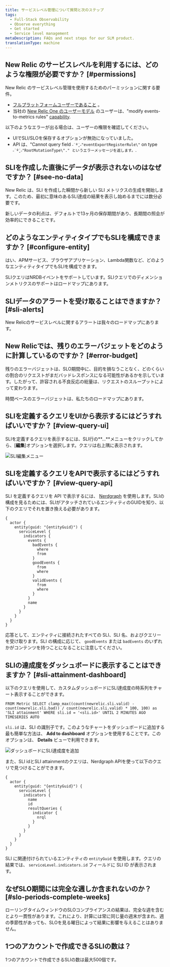 ```yaml
---
title: サービスレベル管理について質問と次のステップ
tags:
  - Full-Stack Observability
  - Observe everything
  - Get started
  - Service level management
metaDescription: FAQs and next steps for our SLM product.
translationType: machine
---
```




## New Relic のサービスレベルを利用するには、どのような権限が必要ですか？ [#permissions]

New Relic のサービスレベル管理を使用するためのパーミッションに関する要件。

* [フルプラットフォームユーザーであること](/docs/accounts/accounts-billing/new-relic-one-user-management/user-type) 。
* 当社の [New Relic One のユーザーモデル](/docs/accounts/original-accounts-billing/original-users-roles/overview-user-models) のユーザーは、"modify events-to-metrics rules" [capability](/docs/accounts/accounts-billing/new-relic-one-user-management/user-management-concepts#capabilities).

以下のようなエラーが出る場合は、ユーザーの権限を確認してください。

* UIでSLI/SLOを保存するオプションが無効になっていました。
* API は、"Cannot query field `˶˙º̬˙˶"eventExportRegisterRule\"` on type `˶˙º̬˙˶"RootMutationType\"." というエラーメッセージを返します。`.

## SLIを作成した直後にデータが表示されないのはなぜですか？ [#see-no-data]

New Relic は、SLI を作成した瞬間から新しい SLI メトリクスの生成を開始します。このため、最初に意味のあるSLI達成の結果を表示し始めるまでには数分必要です。

新しいデータの利点は、デフォルトで13ヶ月の保存期間があり、長期間の照会が効率的にできることです。

## どのようなエンティティタイプでもSLIを構成できますか？ [#configure-entity]

はい、APMサービス、ブラウザアプリケーション、Lambda関数など、どのようなエンティティタイプでもSLIを構成できます。

SLIクエリはNRDBイベントをサポートしています。SLIクエリでのディメンションメトリクスのサポートはロードマップにあります。

## SLIデータのアラートを受け取ることはできますか？ [#sli-alerts]

New Relicのサービスレベルに関するアラートは我々のロードマップにあります。

## New Relicでは、残りのエラーバジェットをどのように計算しているのですか？ [#error-budget]

残りのエラーバジェットは、SLO期間中に、目的を損なうことなく、どのくらいの割合のリクエストがまだバッドレスポンスになる可能性があるかを示しています。したがって、許容される不良反応の総量は、リクエストのスループットによって変わります。

時間ベースのエラーバジェットは、私たちのロードマップにあります。

## SLIを定義するクエリをUIから表示するにはどうすればいいですか？ [#view-query-ui]

SLIを定義するクエリを表示するには、SLI行の**...**メニューをクリックしてから、\[**編集**]オプションを選択します。クエリは右上隅に表示されます。

<img
  title="SLI編集メニュー.png"
  alt="SLI編集メニュー"
  src={slmEditMenu2}
/>

## SLIを定義するクエリをAPIで表示するにはどうすればいいですか？ [#view-query-api]

SLI を定義するクエリを API で表示するには、 [Nerdgraph](/docs/apis/nerdgraph/examples/nerdgraph-slm/#retrieve-config) を使用します。SLIの構成を見るためには、SLIがアタッチされているエンティティのGUIDを知り、以下のクエリでそれを置き換える必要があります。

```
{
  actor {
    entity(guid: "{entityGuid}") {
      serviceLevel {
        indicators {
          events {
            badEvents {
              where
              from
            }
            goodEvents {
              from
              where
            }
            validEvents {
              from
              where
            }
          }
          name
        }
      }
    }
  }
}
```

応答として、エンティティに接続されたすべての SLI、SLI 名、およびクエリーを受け取ります。SLI の構成に応じて、 `goodEvents` または `badEvents` のいずれかがコンテンツを持つことになることに注意してください。

## SLIの達成度をダッシュボードに表示することはできますか？ [#sli-attainment-dashboard]

以下のクエリを使用して、カスタムダッシュボードにSLI達成度の時系列をチャート表示することができます。

```
FROM Metric SELECT clamp_max((count(newrelic.sli.valid) - count(newrelic.sli.bad)) / count(newrelic.sli.valid) * 100, 100) as 'SLI attainment' WHERE sli.id = '<sli.id>' UNTIL 2 MINUTES AGO TIMESERIES AUTO
```

`sli.id` は、SLI の識別子です。このようなチャートをダッシュボードに追加する最も簡単な方法は、 **Add to dashboard** オプションを使用することです。このオプションは、 **Details** ビューで利用できます。

<img
  title="SLI attainmentをダッシュボードに追加する.png"
  alt="ダッシュボードにSLI達成度を追加"
  src={slmAddToDashboard}
/>

また、SLI idとSLI attainmentのクエリは、Nerdgraph APIを使って以下のクエリで見つけることができます。

```
{
  actor {
    entity(guid: "{entityGuid}") {
      serviceLevel {
        indicators {
          name
          id
          resultQueries {
            indicator {
              nrql
            }
          }
        }
      }
    }
  }
}
```

SLI に関連付けられているエンティティの `entityGuid` を使用します。クエリの結果では、 `serviceLevel.indicators.id` フィールドに SLI ID が表示されます。

## なぜSLO期間には完全な週しか含まれないのか？ [#slo-periods-complete-weeks]

ローリングタイムウィンドウのSLOコンプライアンスの結果は、完全な週を含むとより一貫性があります。これにより、計算には常に同じ量の週末が含まれ、週の季節性があっても、SLOを見る曜日によって結果に影響を与えることはありません。

## 1つのアカウントで作成できるSLIの数は？

1つのアカウントで作成できるSLIの数は最大500個です。
